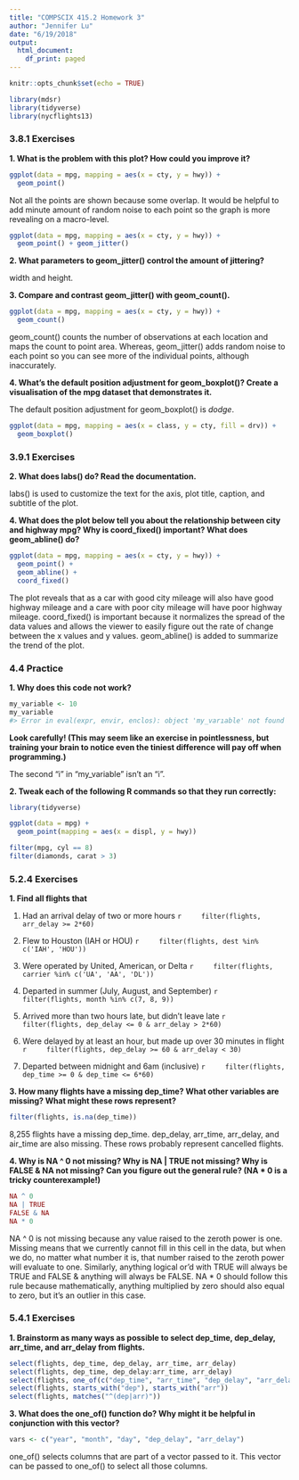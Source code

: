 ```yaml
---
title: "COMPSCIX 415.2 Homework 3"
author: "Jennifer Lu"
date: "6/19/2018"
output:
  html_document:
    df_print: paged
---
```


```r
knitr::opts_chunk$set(echo = TRUE)
```

```r
library(mdsr)
library(tidyverse)
library(nycflights13)
```

### 3.8.1 Exercises

**1. What is the problem with this plot? How could you improve it?**

```r
ggplot(data = mpg, mapping = aes(x = cty, y = hwy)) + 
  geom_point()
```

Not all the points are shown because some overlap. It would be helpful to add minute amount of random noise to each point so the graph is more revealing on a macro-level.

```r
ggplot(data = mpg, mapping = aes(x = cty, y = hwy)) + 
  geom_point() + geom_jitter()
```

**2. What parameters to geom_jitter() control the amount of jittering?**

width and height.

**3. Compare and contrast geom_jitter() with geom_count().**

```r
ggplot(data = mpg, mapping = aes(x = cty, y = hwy)) + 
  geom_count()
```

geom_count() counts the number of observations at each location and maps the count to point area. Whereas, geom_jitter() adds random noise to each point so you can see more of the individual points, although inaccurately.

**4. What’s the default position adjustment for geom_boxplot()? Create a visualisation of the mpg dataset that demonstrates it.**

The default position adjustment for geom_boxplot() is *dodge*.
```r
ggplot(data = mpg, mapping = aes(x = class, y = cty, fill = drv)) + 
  geom_boxplot()
```

### 3.9.1 Exercises

**2. What does labs() do? Read the documentation.**

labs() is used to customize the text for the axis, plot title, caption, and subtitle of the plot.

**4. What does the plot below tell you about the relationship between city and highway mpg? Why is coord_fixed() important? What does geom_abline() do?**

```r
ggplot(data = mpg, mapping = aes(x = cty, y = hwy)) +
  geom_point() + 
  geom_abline() +
  coord_fixed()
```

The plot reveals that as a car with good city mileage will also have good highway mileage and a care with poor city mileage will have poor highway mileage. coord_fixed() is important because it normalizes the spread of the data values and allows the viewer to easily figure out the rate of change between the x values and y values. geom_abline() is added to summarize the trend of the plot.

### 4.4 Practice

**1. Why does this code not work?**

```r
my_variable <- 10
my_variable
#> Error in eval(expr, envir, enclos): object 'my_varıable' not found
```

**Look carefully! (This may seem like an exercise in pointlessness, but training your brain to notice even the tiniest difference will pay off when programming.)**

The second "i" in "my_variable" isn't an "i".

**2. Tweak each of the following R commands so that they run correctly:**

```r
library(tidyverse)

ggplot(data = mpg) + 
  geom_point(mapping = aes(x = displ, y = hwy))

filter(mpg, cyl == 8)
filter(diamonds, carat > 3)
```

### 5.2.4 Exercises

**1. Find all flights that**

  1. Had an arrival delay of two or more hours
    ```r
    filter(flights, arr_delay >= 2*60)
    ```
  
  2. Flew to Houston (IAH or HOU)
    ```r
    filter(flights, dest %in% c('IAH', 'HOU'))
    ```  
  3. Were operated by United, American, or Delta
    ```r
    filter(flights, carrier %in% c('UA', 'AA', 'DL'))
    ``` 
  4. Departed in summer (July, August, and September)
    ```r
    filter(flights, month %in% c(7, 8, 9))
    ``` 
  5. Arrived more than two hours late, but didn’t leave late
    ```r
    filter(flights, dep_delay <= 0 & arr_delay > 2*60)
    ```   
  6. Were delayed by at least an hour, but made up over 30 minutes in flight
    ```r
    filter(flights, dep_delay >= 60 & arr_delay < 30)
    ```     
  7. Departed between midnight and 6am (inclusive)
    ```r
    filter(flights, dep_time >= 0 & dep_time <= 6*60)
    ```   
    
**3. How many flights have a missing dep_time? What other variables are missing? What might these rows represent?**

```r
filter(flights, is.na(dep_time))
``` 
    
8,255 flights have a missing dep_time. dep_delay, arr_time, arr_delay, and       air_time are also missing. These rows probably represent cancelled flights.

**4. Why is NA ^ 0 not missing? Why is NA | TRUE not missing? Why is FALSE & NA not missing? Can you figure out the general rule? (NA * 0 is a tricky counterexample!)**

```r
NA ^ 0
NA | TRUE
FALSE & NA
NA * 0
``` 

NA ^ 0 is not missing because any value raised to the zeroth power is one. Missing means that we currently cannot fill in this cell in the data, but when we do, no matter what number it is, that number raised to the zeroth power will evaluate to one. Similarly, anything logical or'd with TRUE will always be TRUE and FALSE & anything will always be FALSE. NA * 0 should follow this rule because mathematically, anything multiplied by zero should also equal to zero, but it's an outlier in this case.

### 5.4.1 Exercises

**1. Brainstorm as many ways as possible to select dep_time, dep_delay, arr_time, and arr_delay from flights.**

```r
select(flights, dep_time, dep_delay, arr_time, arr_delay)
select(flights, dep_time, dep_delay:arr_time, arr_delay)
select(flights, one_of(c("dep_time", "arr_time", "dep_delay", "arr_delay")))
select(flights, starts_with("dep"), starts_with("arr"))
select(flights, matches("^(dep|arr)"))
```

**3. What does the one_of() function do? Why might it be helpful in conjunction with this vector?**
```r
vars <- c("year", "month", "day", "dep_delay", "arr_delay")
```

one_of() selects columns that are part of a vector passed to it. This vector can be passed to one_of() to select all those columns.